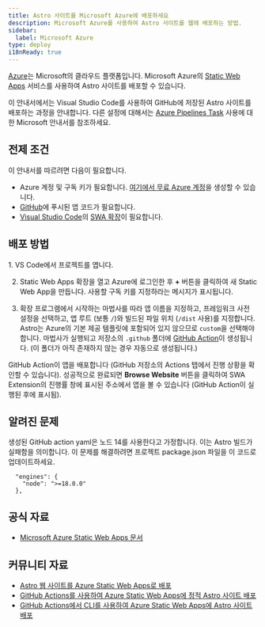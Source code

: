 ```yaml
---
title: Astro 사이트를 Microsoft Azure에 배포하세요
description: Microsoft Azure를 사용하여 Astro 사이트를 웹에 배포하는 방법.
sidebar:
  label: Microsoft Azure
type: deploy
i18nReady: true
---
```


[Azure](https://azure.microsoft.com/)는 Microsoft의 클라우드 플랫폼입니다. Microsoft Azure의 [Static Web Apps](https://aka.ms/staticwebapps) 서비스를 사용하여 Astro 사이트를 배포할 수 있습니다.

이 안내서에서는 Visual Studio Code를 사용하여 GitHub에 저장된 Astro 사이트를 배포하는 과정을 안내합니다. 다른 설정에 대해서는 [Azure Pipelines Task](https://learn.microsoft.com/en-us/azure/devops/pipelines/tasks/reference/azure-static-web-app-v0?view=azure-pipelines) 사용에 대한 Microsoft 안내서를 참조하세요.

## 전제 조건

이 안내서를 따르려면 다음이 필요합니다.

- Azure 계정 및 구독 키가 필요합니다. [여기에서 무료 Azure 계정](https://azure.microsoft.com/free)을 생성할 수 있습니다.
- [GitHub](https://github.com/)에 푸시된 앱 코드가 필요합니다.
- [Visual Studio Code](https://code.visualstudio.com/)의 [SWA 확장](https://marketplace.visualstudio.com/items?itemName=ms-azuretools.vscode-azurestaticwebapps)이 필요합니다.

## 배포 방법

<Steps>
1. VS Code에서 프로젝트를 엽니다.

2. Static Web Apps 확장을 열고 Azure에 로그인한 후 **+** 버튼을 클릭하여 새 Static Web App을 만듭니다. 사용할 구독 키를 지정하라는 메시지가 표시됩니다.

3. 확장 프로그램에서 시작하는 마법사를 따라 앱 이름을 지정하고, 프레임워크 사전 설정을 선택하고, 앱 루트 (보통 `/`)와 빌드된 파일 위치 (`/dist` 사용)를 지정합니다. Astro는 Azure의 기본 제공 템플릿에 포함되어 있지 않으므로 `custom`을 선택해야 합니다. 마법사가 실행되고 저장소의 `.github` 폴더에 [GitHub Action](https://github.com/features/actions)이 생성됩니다. (이 폴더가 아직 존재하지 않는 경우 자동으로 생성됩니다.)
</Steps>

GitHub Action이 앱을 배포합니다 (GitHub 저장소의 Actions 탭에서 진행 상황을 확인할 수 있습니다). 성공적으로 완료되면 **Browse Website** 버튼을 클릭하여 SWA Extension의 진행률 창에 표시된 주소에서 앱을 볼 수 있습니다 (GitHub Action이 실행된 후에 표시됨).

## 알려진 문제

생성된 GitHub action yaml은 노드 14를 사용한다고 가정합니다. 이는 Astro 빌드가 실패함을 의미합니다. 이 문제를 해결하려면 프로젝트 package.json 파일을 이 코드로 업데이트하세요.

```
  "engines": {
    "node": ">=18.0.0"
  },
```

## 공식 자료

- [Microsoft Azure Static Web Apps 문서](https://learn.microsoft.com/en-us/azure/static-web-apps/)

## 커뮤니티 자료 

- [Astro 웹 사이트를 Azure Static Web Apps로 배포](https://www.blueboxes.co.uk/deploying-an-astro-website-to-azure-static-web-apps)
- [GitHub Actions를 사용하여 Azure Static Web Apps에 정적 Astro 사이트 배포](https://agramont.net/blog/create-static-site-astro-azure-ssg/#automate-deployment-with-github-actions)
- [GitHub Actions에서 CLI를 사용하여 Azure Static Web Apps에 Astro 사이트 배포](https://www.eliostruyf.com/deploy-astro-azure-static-web-apps-github-cli/)
